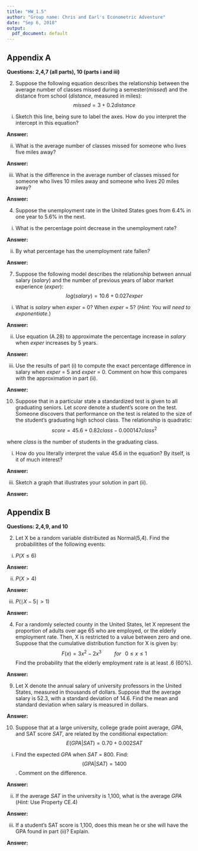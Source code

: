 ```yaml
---
title: "HW_1.5"
author: "Group name: Chris and Earl's Econometric Adventure"
date: "Sep 6, 2018"
output:
  pdf_document: default
---
```

\newpage


## Appendix A
**Questions: 2,4,7 (all parts), 10 (parts i and iii)**
\newline

2. Suppose the following equation describes the relationship between the average number of classes missed during a semester(*missed*) and the distance from school (*distance*, measured in miles): $$ \textit{missed} = 3 + 0.2 \textit{distance} $$
\newline

(i) Sketch this line, being sure to label the axes. How do you interpret the intercept in this equation?
\newline

**Answer\:**
\newline

(ii) What is the average number of classes missed for someone who lives five miles away?
\newline

**Answer\:**
\newline

(iii) What is the difference in the average number of classes missed for someone who lives 10 miles away and someone who lives 20 miles away?
\newline

**Answer\:**
\newline

4. Suppose the unemployment rate in the United States goes from 6.4% in one year to 5.6% in the next. 
\newline

(i) What is the percentage point decrease in the unemployment rate?
\newline

**Answer\:**
\newline

(ii) By what percentage has the unemployment rate fallen?
\newline

**Answer\:**
\newline

7. Suppose the following model describes the relationship between annual salary (*salary*) and the number of previous years of labor market experience (*exper*): $$ log(\textit{salary}) = 10.6 + 0.027 \textit{exper} $$
\newline

(i) What is *salary* when *exper* = 0? When *exper* = 5? (*Hint: You will need to exponentiate.*)
\newline

**Answer\:**
\newline

(ii) Use equation (A.28) to approximate the percentage increase in *salary* when *exper* increases by 5 years.
\newline

**Answer\:**
\newline

(iii) Use the results of part (i) to compute the exact percentage difference in salary when *exper* = 5 and *exper* = 0. Comment on how this compares with the approximation in part (ii).
\newline

**Answer\:**
\newline

10. Suppose that in a particular state a standardized test is given to all graduating seniors. Let *score* denote a student's score on the test. Someone discovers that performance on the test is related to the size of the student's graduating high school class. The relationship is quadratic: $$ \textit{score} = 45.6 + 0.82\textit{class} - 0.000147\textit{class}^2 $$

where *class* is the number of students in the graduating class. 
\newline

(i) How do you literally interpret the value 45.6 in the equation? By itself, is it of much interest?
\newline

**Answer\:**
\newline

(iii) Sketch a graph that illustrates your solution in part (ii).
\newline

**Answer\:**
\newline


## Appendix B
**Questions: 2,4,9, and 10**
\newline

2. Let X be a random variable distributed as Normal(5,4). Find the probabilitites of the following events: 
\newline

(i) $P(X \leq 6)$
\newline

**Answer\:**
\newline

(ii) $P(X > 4)$
\newline

**Answer\:**
\newline

(iii) $P(\mid X - 5 \mid > 1)$
\newline

**Answer\:**
\newline

4. For a randomly selected county in the United States, let X represent the proportion of adults over age 65 who are employed, or the elderly employment rate. Then, X is restricted to a value between zero and one. Suppose that the cumulative distribution function for X is given by: $$F(x) = 3x^2 - 2x^3 \;\;\;\;\;\;\;\;\;\; for\;\;\; 0 \leq x \leq 1$$
Find the probability that the elderly employment rate is at least .6 (60%).
\newline

**Answer\:**
\newline

9. Let X denote the annual salary of university professors in the United States, measured in thousands of dollars. Suppose that the average salary is 52.3, with a standard deviation of 14.6. Find the mean and standard deviation when salary is measured in dollars.
\newline

**Answer\:**
\newline

10. Suppose that at a large university, college grade point average, *GPA*, and SAT score *SAT*, are related by the conditional expectation: $$E(\textit{GPA}|\textit{SAT}) = 0.70 + 0.002\textit{SAT}$$
\newline

(i) Find the expected *GPA* when *SAT* = 800. Find: $$(\textit{GPA}|\textit{SAT}) = 1400$$. Comment on the difference.
\newline

**Answer\:**
\newline

(ii) If the average *SAT* in the university is 1,100, what is the average *GPA* (*Hint:* Use Property CE.4)
\newline

**Answer\:**
\newline

(iii) If a student's SAT score is 1,100, does this mean he or she will have the GPA found in part (ii)? Explain.
\newline

**Answer\:**
\newline



